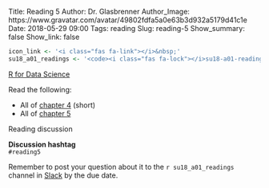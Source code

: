 Title: Reading 5
Author: Dr. Glasbrenner
Author_Image: https://www.gravatar.com/avatar/49802fdfa5a0e63b3d932a5179d41c1e
Date: 2018-05-29 09:00
Tags: reading
Slug: reading-5
Show_summary: false
Show_link: false

```r
icon_link <- '<i class="fas fa-link"></i>&nbsp;'
su18_a01_readings <- '<code><i class="fas fa-lock"></i>su18-a01-readings</code>'
```

[[R for Data Science][r4ds-book]]{.h3}

Read the following:

*   All of [chapter 4][r4ds-ch-4] (short)
*   All of [chapter 5][r4ds-ch-5]

[Reading discussion]{.h3}

::::: {.callout .primary}
**Discussion hashtag** \
`#reading5`
:::::

::::: {.callout .secondary}
Remember to post your question about it to the `r su18_a01_readings` channel in [Slack][cds101-slack] by the due date.
:::::

[r4ds-ch-4]:         http://r4ds.had.co.nz/workflow-basics.html
[r4ds-ch-5]:         http://r4ds.had.co.nz/transform.html
[r4ds-book]:         http://r4ds.had.co.nz/
[cds101-slack]:      https://masoncds101.slack.com

